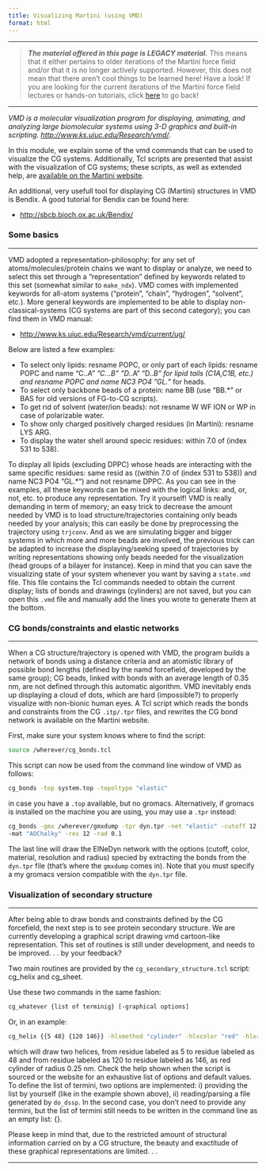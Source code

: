 ```yaml
---
title: Visualizing Martini (using VMD)
format: html
---
```


***
> **_The material offered in this page is LEGACY material._** This means that it either pertains to older iterations of the Martini force field and/or that it is no longer actively supported. However, this does not mean that there aren't cool things to be learned here! Have a look!
If you are looking for the current iterations of the Martini force field lectures or hands-on tutorials, click [here](../../index.qmd) to go back!

***

*VMD is a molecular visualization program for displaying, animating, and analyzing large biomolecular systems using 3-D graphics and built-in scripting. [http://www.ks.uiuc.edu/Research/vmd/](http://www.ks.uiuc.edu/Research/vmd/).*

In this module, we explain some of the vmd commands that can be used to visualize the CG systems. Additionally, Tcl scripts are presented that assist with the visualization of CG systems; these scripts, as well as extended help, are [available on the Martini website](../../../downloads/tools/visualization.qmd).

An additional, very usefull tool for displaying CG (Martini) structures in VMD is Bendix. A good tutorial for Bendix can be found here:

- [http://sbcb.bioch.ox.ac.uk/Bendix/](http://sbcb.bioch.ox.ac.uk/Bendix/)

### Some basics
<hr>

VMD adopted a representation-philosophy: for any set of atoms/molecules/protein chains we want to display or analyze, we need to select this set through a "representation" defined by keywords related to this set (somewhat similar to `make_ndx`). VMD comes with implemented keywords for all-atom systems ("protein", "chain", "hydrogen", "solvent", etc.). More general keywords are implemented to be able to display non-classical-systems (CG systems are part of this second category); you can find them in VMD manual:

- [http://www.ks.uiuc.edu/Research/vmd/current/ug/](http://www.ks.uiuc.edu/Research/vmd/current/ug/)

Below are listed a few examples:

- To select only lipids: resname POPC, or only part of each lipids: resname POPC and name "C.*.A" "C.*.*.B" "D.*.A" "D.*.B" for lipid tails (C1A,C1B, etc.) and resname POPC and name NC3 PO4 "GL.*" for heads.
- To select only backbone beads of a protein: name BB (use "BB.*" or BAS for old versions of FG-to-CG scripts).
- To get rid of solvent (water/ion beads): not resname W WF ION or WP in case of polarizable water.
- To show only charged positively charged residues (in Martini): resname LYS ARG.
- To display the water shell around specic residues: within 7.0 of (index 531 to 538).

To display all lipids (excluding DPPC) whose heads are interacting with the same specific residues: same resid as ((within 7.0 of (index 531 to 538)) and name NC3 PO4 "GL.*") and not resname DPPC.
As you can see in the examples, all these keywords can be mixed with the logical links: and, or, not, etc. to produce any representation. Try it yourself! VMD is really demanding in term of memory; an easy trick to decrease the amount needed by VMD is to load structure/trajectories containing only beads needed by your analysis; this can easily be done by preprocessing the trajectory using `trjconv`. And as we are simulating bigger and bigger systems in which more and more beads are involved, the previous trick can be adapted to increase the displaying/seeking speed of trajectories by writing representations showing only beads needed for the visualization (head groups of a bilayer for instance). Keep in mind that you can save the visualizing state of your system whenever you want by saving a `state.vmd` file. This file contains the Tcl commands needed to obtain the current display; lists of bonds and drawings (cylinders) are not saved, but you can open this `.vmd` file and manually add the lines you wrote to generate them at the bottom.

### CG bonds/constraints and elastic networks
<hr>

When a CG structure/trajectory is opened with VMD, the program builds a network of bonds using a distance criteria and an atomistic library of possible bond lengths (defined by the namd forcefield, developed by the same group); CG beads, linked with bonds with an average length of 0.35 nm, are not defined through this automatic algorithm. VMD inevitably ends up displaying a cloud of dots, which are hard (impossible?) to properly visualize with non-bionic human eyes. A Tcl script which reads the bonds and constraints from the CG `.itp/.tpr` files, and rewrites the CG bond network is available on the Martini website.

First, make sure your system knows where to find the script:

``` bash
source /wherever/cg_bonds.tcl
```

This script can now be used from the command line window of VMD as follows:

``` bash
cg_bonds -top system.top -topoltype "elastic"
```

in case you have a `.top` available, but no gromacs. Alternatively, if gromacs is installed on the machine you are using, you may use a `.tpr` instead:

``` bash
cg_bonds -gmx /wherever/gmxdump -tpr dyn.tpr -net "elastic" -cutoff 12.0 -color "orange"
-mat "AOChalky" -res 12 -rad 0.1
```

The last line will draw the ElNeDyn network with the options (cutoff, color, material, resolution and radius) specied by extracting the bonds from the `dyn.tpr` file (that's where the `gmxdump` comes in). Note that you must specify a my gromacs version compatible with the `dyn.tpr` file.

### Visualization of secondary structure
<hr>

After being able to draw bonds and constraints defined by the CG forcefield, the next step is to see protein secondary structure. We are currently developing a graphical script drawing vmd cartoon-like representation. This set of routines is still under development, and needs to be improved. . . by your feedback?

Two main routines are provided by the `cg_secondary_structure.tcl` script: cg_helix and cg_sheet.

Use these two commands in the same fashion:

``` bash
cg_whatever {list of terminig} [-graphical options]
```

Or, in an example:

``` bash
cg_helix {{5 48} {120 146}} -hlxmethod "cylinder" -hlxcolor "red" -hlxrad 2.5
```

which will draw two helices, from residue labeled as 5 to residue labeled as 48 and from residue labeled as 120 to residue labeled as 146, as red cylinder of radius 0.25 nm. Check the help shown when the script is sourced or the website for an exhaustive list of options and default values. To define the list of termini, two options are implemented: i) providing the list by yourself (like in the example shown above), ii) reading/parsing a file generated by `do_dssp`. In the second case, you don't need to provide any termini, but the list of termini still needs to be written in the command line as an empty list: {}.

Please keep in mind that, due to the restricted amount of structural information carried on by a CG structure, the beauty and exactitude of these graphical representations are limited. . .

<hr>